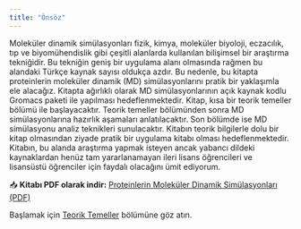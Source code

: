 ```yaml
---
title: "Önsöz"
---
```


 Moleküler dinamik simülasyonları fizik, kimya, moleküler biyoloji, eczacılık, tıp ve biyomühendislik gibi çeşitli alanlarda kullanılan bilişimsel bir araştırma tekniğidir. Bu tekniğin geniş bir uygulama alanı olmasında rağmen bu alandaki Türkçe kaynak sayısı oldukça azdır. Bu nedenle, bu kitapta proteinlerin moleküler dinamik (MD) simülasyonlarını pratik bir yaklaşımla ele alacağız. Kitapta ağırlıklı olarak MD simülasyonlarının açık kaynak kodlu Gromacs paketi ile yapılması hedeflenmektedir. Kitap, kısa bir teorik temeller bölümü ile başlayacaktır. Teorik temeller bölümünden sonra MD simülasyonlarına hazırlık aşamaları anlatılacaktır. Son bölümde ise MD simülasyonu analiz teknikleri  sunulacaktır. Kitabın teorik bilgilerle dolu bir kitap olmasından ziyade pratik bir uygulama kitabı olması hedeflenmektedir. Kitabın, bu alanda araştırma yapmak isteyen ancak yabancı dildeki kaynaklardan henüz tam yararlanamayan ileri lisans öğrencileri ve lisansüstü öğrenciler için faydalı olacağını ümit ediyorum.

📥 **Kitabı PDF olarak indir:** [Proteinlerin Moleküler Dinamik Simülasyonları (PDF)](Proteinlerin-Molekuler-Dinamik-Simulasyonlari.pdf)

Başlamak için [Teorik Temeller](chapters/01-intro.qmd) bölümüne göz atın.
